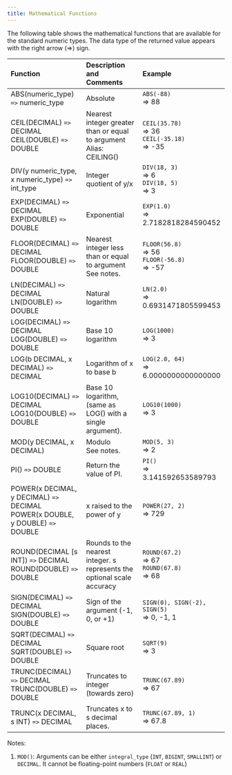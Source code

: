 ```yaml
---
title: Mathematical Functions
---
```


The following table shows the mathematical functions that are available for the standard numeric types.
The data type of the returned value appears with the right arrow (⇒) sign.

| Function | Description and Comments | Example |
|:---------|:--------------------------|:--------|
| ABS(numeric_type) `=>` numeric_type | Absolute | `ABS(-88)`<br/>\=> 88 |
| CEIL(DECIMAL) `=>` DECIMAL <br/> CEIL(DOUBLE) `=>` DOUBLE | Nearest integer greater than or equal to argument<br/>Alias: CEILING() | `CEIL(35.78)`<br/>\=> 36<br/>`CEIL(-35.18)`<br/>\=> -35 |
| DIV(y numeric_type, x numeric_type) `=>` int_type | Integer quotient of y/x | `DIV(18, 3)`<br/>\=> 6<br/>`DIV(18, 5)`<br/>\=> 3 |
| EXP(DECIMAL) `=>` DECIMAL <br/> EXP(DOUBLE) `=>` DOUBLE | Exponential | `EXP(1.0)`<br/>\=> 2.7182818284590452 |
| FLOOR(DECIMAL) `=>` DECIMAL <br/> FLOOR(DOUBLE) `=>` DOUBLE | Nearest integer less than or equal to argument<br/>See notes. | `FLOOR(56.8)`<br/>\=> 56<br/>`FLOOR(-56.8)`<br/>\=> -57 |
| LN(DECIMAL) `=>` DECIMAL <br/> LN(DOUBLE) `=>` DOUBLE | Natural logarithm | `LN(2.0)`<br/>\=> 0.6931471805599453 |
| LOG(DECIMAL) `=>` DECIMAL <br/> LOG(DOUBLE) `=>` DOUBLE | Base 10 logarithm | `LOG(1000)`<br/>\=> 3 |
| LOG(b DECIMAL, x DECIMAL) `=>` DECIMAL | Logarithm of x to base b | `LOG(2.0, 64)`<br/>\=> 6.0000000000000000 |
| LOG10(DECIMAL) `=>` DECIMAL <br/> LOG10(DOUBLE) `=>` DOUBLE | Base 10 logarithm, (same as LOG() with a single argument). | `LOG10(1000)`<br/>\=> 3 |
| MOD(y DECIMAL, x DECIMAL) | Modulo<br/>See notes. | `MOD(5, 3)`<br/>\=> 2 |
| PI() `=>` DOUBLE | Return the value of PI. | `PI()`<br/>\=> 3.141592653589793 |
| POWER(x DECIMAL, y DECIMAL) `=>` DECIMAL <br/> POWER(x DOUBLE, y DOUBLE) `=>` DOUBLE | x raised to the power of y | `POWER(27, 2)`<br/>\=> 729 |
| ROUND(DECIMAL [s INT]) `=>` DECIMAL <br/> ROUND(DOUBLE) `=>` DOUBLE | Rounds to the nearest integer. s represents the optional scale accuracy | `ROUND(67.2)`<br/>\=> 67<br/>`ROUND(67.8)`<br/>\=> 68 |
| SIGN(DECIMAL) `=>` DECIMAL <br/> SIGN(DOUBLE) `=>` DOUBLE | Sign of the argument (-1, 0, or +1) | `SIGN(0), SIGN(-2), SIGN(5)`<br/>\=> 0, -1, 1 |
| SQRT(DECIMAL) `=>` DECIMAL <br/> SQRT(DOUBLE) `=>` DOUBLE | Square root | `SQRT(9)`<br/>\=> 3 |
| TRUNC(DECIMAL) `=>` DECIMAL <br/> TRUNC(DOUBLE) `=>` DOUBLE | Truncates to integer (towards zero) | `TRUNC(67.89)`<br/>\=> 67 |
| TRUNC(x DECIMAL, s INT) `=>` DECIMAL | Truncates x to s decimal places. | `TRUNC(67.89, 1)`<br/>\=> 67.8 |

Notes:

1. `MOD()`: Arguments can be either `integral_type` (`INT`, `BIGINT`, `SMALLINT`) or `DECIMAL`. It
cannot be floating-point numbers (`FLOAT` or `REAL`)
